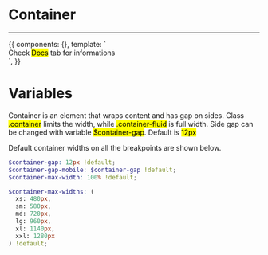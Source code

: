 
<Meta title='Layout|Container' />


# Container

<hr/>

<Story name='Variables'>
  {{
    components: {},
    template: `<div>Check <mark>Docs</mark> tab for informations</div>`,
  }}
</Story>

# Variables

Container is an element that wraps content and has gap on sides. Class <mark>.container</mark> limits the width, while <mark>.container-fluid</mark> is full width.
Side gap can be changed with variable <mark>$container-gap</mark>. Default is <mark>12px</mark>

Default container widths on all the breakpoints are shown below.


```scss
$container-gap: 12px !default;
$container-gap-mobile: $container-gap !default;
$container-max-width: 100% !default;

$container-max-widths: (
  xs: 480px,
  sm: 580px,
  md: 720px,
  lg: 960px,
  xl: 1140px,
  xxl: 1280px
) !default;
```

